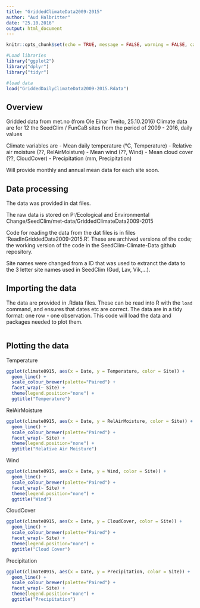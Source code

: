 ```yaml
---
title: "GriddedClimateData2009-2015"
author: "Aud Halbritter"
date: "25.10.2016"
output: html_document
---
```


```r
knitr::opts_chunk$set(echo = TRUE, message = FALSE, warning = FALSE, cache = TRUE)
```

```r
#Load libraries
library("ggplot2")
library("dplyr")
library("tidyr")

#load data
load("GriddedDailyClimateData2009-2015.Rdata")
```

## Overview

Gridded data from met.no (from Ole Einar Tveito, 25.10.2016)
Climate data are for 12 the SeedClim / FunCaB sites from the period of 2009 - 2016, daily values

Climate variables are
 - Mean daily temperature (°C, Temperature)
 - Relative air moisture (??, RelAirMoisture)
 - Mean wind (??, Wind)
 - Mean cloud cover (??, CloudCover)
 - Precipitation (mm, Precipitation)

Will provide monthly and annual mean data for each site soon.


## Data processing

The data was provided in dat files.

The raw data is stored on P:/Ecological and Environmental Change/SeedClim/met-data/GriddedClimateData2009-2015

Code for reading the data from the dat files is in files 'ReadInGriddedData2009-2015.R'. These are archived versions of the code; the working version of the code in the SeedClim-Climate-Data github repository.

Site names were changed from a ID that was used to extranct the data to the 3 letter site names used in SeedClim (Gud, Lav, Vik,...).


## Importing the data

The data are provided in .Rdata files. These can be read into R with the `load` command, and ensures that dates etc are correct. The data are in a tidy format: one row - one observation. This code will load the data and packages needed to plot them.

```r
```


## Plotting the data

Temperature

```r
ggplot(climate0915, aes(x = Date, y = Temperature, color = Site)) +
  geom_line() +
  scale_colour_brewer(palette="Paired") +
  facet_wrap(~ Site) + 
  theme(legend.position="none") +
  ggtitle("Temperature")
```



RelAirMoisture

```r
ggplot(climate0915, aes(x = Date, y = RelAirMoisture, color = Site)) +
  geom_line() +
  scale_colour_brewer(palette="Paired") +
  facet_wrap(~ Site) + 
  theme(legend.position="none") +
  ggtitle("Relative Air Moisture")
```


Wind
```r
ggplot(climate0915, aes(x = Date, y = Wind, color = Site)) +
  geom_line() +
  scale_colour_brewer(palette="Paired") +
  facet_wrap(~ Site) + 
  theme(legend.position="none") +
  ggtitle("Wind")

```


CloudCover
```r
ggplot(climate0915, aes(x = Date, y = CloudCover, color = Site)) +
  geom_line() +
  scale_colour_brewer(palette="Paired") +
  facet_wrap(~ Site) + 
  theme(legend.position="none") +
  ggtitle("Cloud Cover")
```


Precipitation
```r
ggplot(climate0915, aes(x = Date, y = Precipitation, color = Site)) +
  geom_line() +
  scale_colour_brewer(palette="Paired") +
  facet_wrap(~ Site) + 
  theme(legend.position="none") +
  ggtitle("Precipitation")

```



